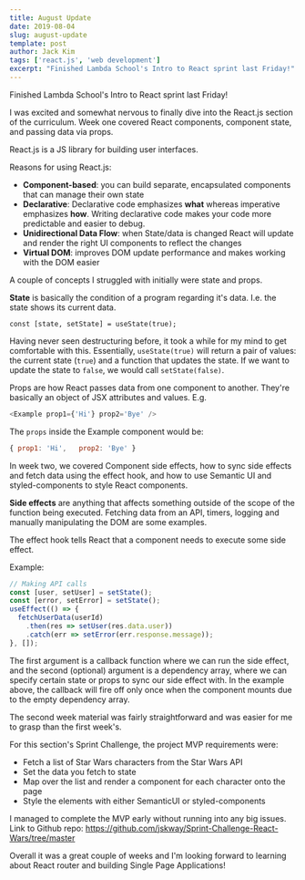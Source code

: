 ```yaml
---
title: August Update
date: 2019-08-04
slug: august-update
template: post
author: Jack Kim
tags: ['react.js', 'web development']
excerpt: "Finished Lambda School's Intro to React sprint last Friday!"
---
```


<MDXWrapper>

Finished Lambda School's Intro to React sprint last Friday!

I was excited and somewhat nervous to finally dive into the React.js section of the curriculum. Week one covered React components, component state, and passing data via props.

React.js is a JS library for building user interfaces.

Reasons for using React.js:

  * __Component-based__: you can build separate, encapsulated components that can manage their own state
  * __Declarative__: Declarative code emphasizes **what** whereas imperative emphasizes **how**. Writing declarative code makes your code more predictable and easier to debug.
  * __Unidirectional Data Flow__: when State/data is changed React will update and render the right UI components to reflect the changes
  * __Virtual DOM__: improves DOM update performance and makes working with the DOM easier

A couple of concepts I struggled with initially were state and props.

**State** is basically the condition of a program regarding it's data. I.e. the state shows its current data.

`const [state, setState] = useState(true);`

Having never seen destructuring before, it took a while for my mind to get comfortable with this. Essentially, `useState(true)` will return a pair of values: the current state (`true`) and a function that updates the state. If we want to update the state to `false`, we would call `setState(false)`.

Props are how React passes data from one component to another. They're basically an object of JSX attributes and values. E.g.

```javascript
<Example prop1={'Hi'} prop2='Bye' />
```
The `props` inside the Example component would be:

```javascript
{ prop1: 'Hi',   prop2: 'Bye' }
```

In week two, we covered Component side effects, how to sync side effects and fetch data using the effect hook, and how to use Semantic UI and styled-components to style React components. 

**Side effects** are anything that affects something outside of the scope of the function being executed. Fetching data from an API, timers, logging and manually manipulating the DOM are some examples. 

The effect hook tells React that a component needs to execute some side effect. 

Example:      
```javascript
// Making API calls     
const [user, setUser] = setState();     
const [error, setError] = setState();     
useEffect(() => {       
  fetchUserData(userId)         
    .then(res => setUser(res.data.user))         
    .catch(err => setError(err.response.message));     
}, []);
```

The first argument is a callback function where we can run the side effect, and the second (optional) argument is a dependency array, where we can specify certain state or props to sync our side effect with. In the example above, the callback will fire off only once when the component mounts due to the empty dependency array. 

The second week material was fairly straightforward and was easier for me to grasp than the first week's. 

For this section's Sprint Challenge, the project MVP requirements were: 

- Fetch a list of Star Wars characters from the Star Wars API  
- Set the data you fetch to state  
- Map over the list and render a component for each character onto the page  
- Style the elements with either SemanticUI or styled-components 

I managed to complete the MVP early without running into any big issues.  
Link to Github repo: <https://github.com/jskway/Sprint-Challenge-React-Wars/tree/master>

Overall it was a great couple of weeks and I'm looking forward to learning about React router and building Single Page Applications!

</MDXWrapper>
